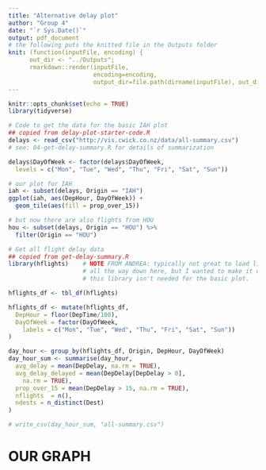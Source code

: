 ```yaml
---
title: "Alternative delay plot"
author: "Group 4"
date: "`r Sys.Date()`"
output: pdf_document
# the following puts the knitted file in the Outputs folder
knit: (function(inputFile, encoding) {
      out_dir <- "../Outputs";
      rmarkdown::render(inputFile,
                        encoding=encoding,
                        output_dir=file.path(dirname(inputFile), out_dir))})
---
```


```r
knitr::opts_chunk$set(echo = TRUE)
library(tidyverse)
```

```r
# Code to get the data for the basic IAH plot
## copied from delay-plot-starter-code.R
delays <- read_csv("http://vis.cwick.co.nz/data/all-summary.csv")
# see: 04-get-delay-summary.R for details of summarization

delays$DayOfWeek <- factor(delays$DayOfWeek, 
  levels = c("Mon", "Tue", "Wed", "Thu", "Fri", "Sat", "Sun"))

# our plot for IAH
iah <- subset(delays, Origin == "IAH")
ggplot(iah, aes(DepHour, DayOfWeek)) +
  geom_tile(aes(fill = prop_over_15)) 

# but now there are also flights from HOU 
hou <- subset(delays, Origin == "HOU") %>% 
  filter(Origin == "HOU")
```


```r
# Get all flight delay data
## copied from get-delay-summary.R
library(hflights)    # NOTE FROM ANDREA: typically not great to load libraries 
                     # all the way down here, but I wanted to make it clear that 
                     # this library isn't needed for the basic plot.

hflights_df <- tbl_df(hflights)

hflights_df <- mutate(hflights_df, 
  DepHour = floor(DepTime/100),
  DayOfWeek = factor(DayOfWeek, 
    labels = c("Mon", "Tue", "Wed", "Thu", "Fri", "Sat", "Sun"))
)

day_hour <- group_by(hflights_df, Origin, DepHour, DayOfWeek)
day_hour_sum <- summarise(day_hour, 
  avg_delay = mean(DepDelay, na.rm = TRUE),
  avg_delay_delayed = mean(DepDelay[DepDelay > 0], 
    na.rm = TRUE),
  prop_over_15 = mean(DepDelay > 15, na.rm = TRUE),
  nflights  = n(),
  ndests = n_distinct(Dest)
)

# write_csv(day_hour_sum, "all-summary.csv")
```

# OUR GRAPH
```r

```

